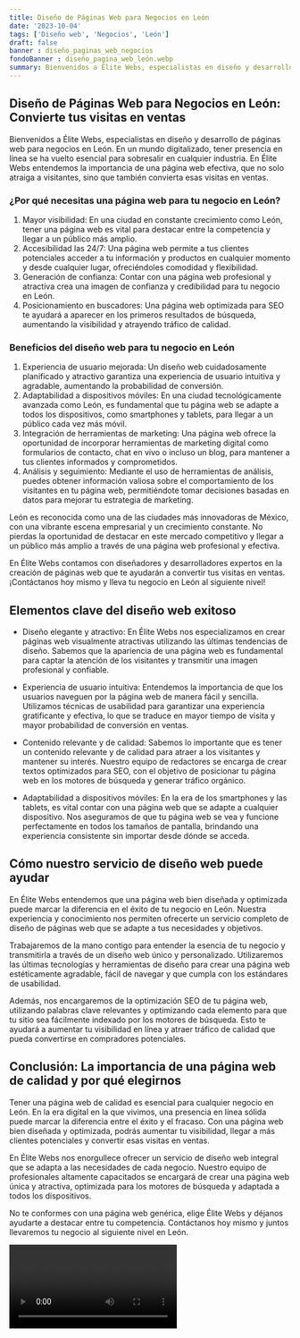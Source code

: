 ```yaml
---
title: Diseño de Páginas Web para Negocios en León
date: '2023-10-04'
tags: ['Diseño web', 'Negocios', 'León']
draft: false
banner : diseño_paginas_web_negocios
fondoBanner : diseño_pagina_web_león.webp
summary: Bienvenidos a Élite Webs, especialistas en diseño y desarrollo de páginas web para negocios en León. En un mundo digitalizado, tener presencia en línea se ha vuelto esencial para sobresalir en cualquier industria. En Élite Webs entendemos la importancia de una página web efectiva, que no solo atraiga a visitantes, sino que también convierta esas visitas en ventas.
---
```


## Diseño de Páginas Web para Negocios en León: Convierte tus visitas en ventas

Bienvenidos a Élite Webs, especialistas en diseño y desarrollo de páginas web para negocios en León. En un mundo digitalizado, tener presencia en línea se ha vuelto esencial para sobresalir en cualquier industria. En Élite Webs entendemos la importancia de una página web efectiva, que no solo atraiga a visitantes, sino que también convierta esas visitas en ventas.

### ¿Por qué necesitas una página web para tu negocio en León?

1. Mayor visibilidad: En una ciudad en constante crecimiento como León, tener una página web es vital para destacar entre la competencia y llegar a un público más amplio.
2. Accesibilidad las 24/7: Una página web permite a tus clientes potenciales acceder a tu información y productos en cualquier momento y desde cualquier lugar, ofreciéndoles comodidad y flexibilidad.
3. Generación de confianza: Contar con una página web profesional y atractiva crea una imagen de confianza y credibilidad para tu negocio en León.
4. Posicionamiento en buscadores: Una página web optimizada para SEO te ayudará a aparecer en los primeros resultados de búsqueda, aumentando la visibilidad y atrayendo tráfico de calidad.

### Beneficios del diseño web para tu negocio en León

1. Experiencia de usuario mejorada: Un diseño web cuidadosamente planificado y atractivo garantiza una experiencia de usuario intuitiva y agradable, aumentando la probabilidad de conversión.
2. Adaptabilidad a dispositivos móviles: En una ciudad tecnológicamente avanzada como León, es fundamental que tu página web se adapte a todos los dispositivos, como smartphones y tablets, para llegar a un público cada vez más móvil.
3. Integración de herramientas de marketing: Una página web ofrece la oportunidad de incorporar herramientas de marketing digital como formularios de contacto, chat en vivo o incluso un blog, para mantener a tus clientes informados y comprometidos.
4. Análisis y seguimiento: Mediante el uso de herramientas de análisis, puedes obtener información valiosa sobre el comportamiento de los visitantes en tu página web, permitiéndote tomar decisiones basadas en datos para mejorar tu estrategia de marketing.

León es reconocida como una de las ciudades más innovadoras de México, con una vibrante escena empresarial y un crecimiento constante. No pierdas la oportunidad de destacar en este mercado competitivo y llegar a un público más amplio a través de una página web profesional y efectiva.

En Élite Webs contamos con diseñadores y desarrolladores expertos en la creación de páginas web que te ayudarán a convertir tus visitas en ventas. ¡Contáctanos hoy mismo y lleva tu negocio en León al siguiente nivel!

<GifSeo />

<Cta />

## Elementos clave del diseño web exitoso

- Diseño elegante y atractivo: En Élite Webs nos especializamos en crear páginas web visualmente atractivas utilizando las últimas tendencias de diseño. Sabemos que la apariencia de una página web es fundamental para captar la atención de los visitantes y transmitir una imagen profesional y confiable.

- Experiencia de usuario intuitiva: Entendemos la importancia de que los usuarios naveguen por la página web de manera fácil y sencilla. Utilizamos técnicas de usabilidad para garantizar una experiencia gratificante y efectiva, lo que se traduce en mayor tiempo de visita y mayor probabilidad de conversión en ventas.

- Contenido relevante y de calidad: Sabemos lo importante que es tener un contenido relevante y de calidad para atraer a los visitantes y mantener su interés. Nuestro equipo de redactores se encarga de crear textos optimizados para SEO, con el objetivo de posicionar tu página web en los motores de búsqueda y generar tráfico orgánico.

- Adaptabilidad a dispositivos móviles: En la era de los smartphones y las tablets, es vital contar con una página web que se adapte a cualquier dispositivo. Nos aseguramos de que tu página web se vea y funcione perfectamente en todos los tamaños de pantalla, brindando una experiencia consistente sin importar desde dónde se acceda.

## Cómo nuestro servicio de diseño web puede ayudar

En Élite Webs entendemos que una página web bien diseñada y optimizada puede marcar la diferencia en el éxito de tu negocio en León. Nuestra experiencia y conocimiento nos permiten ofrecerte un servicio completo de diseño de páginas web que se adapte a tus necesidades y objetivos.

Trabajaremos de la mano contigo para entender la esencia de tu negocio y transmitirla a través de un diseño web único y personalizado. Utilizaremos las últimas tecnologías y herramientas de diseño para crear una página web estéticamente agradable, fácil de navegar y que cumpla con los estándares de usabilidad.

Además, nos encargaremos de la optimización SEO de tu página web, utilizando palabras clave relevantes y optimizando cada elemento para que tu sitio sea fácilmente indexado por los motores de búsqueda. Esto te ayudará a aumentar tu visibilidad en línea y atraer tráfico de calidad que pueda convertirse en compradores potenciales.

## Conclusión: La importancia de una página web de calidad y por qué elegirnos

Tener una página web de calidad es esencial para cualquier negocio en León. En la era digital en la que vivimos, una presencia en línea sólida puede marcar la diferencia entre el éxito y el fracaso. Con una página web bien diseñada y optimizada, podrás aumentar tu visibilidad, llegar a más clientes potenciales y convertir esas visitas en ventas.

En Élite Webs nos enorgullece ofrecer un servicio de diseño web integral que se adapta a las necesidades de cada negocio. Nuestro equipo de profesionales altamente capacitados se encargará de crear una página web única y atractiva, optimizada para los motores de búsqueda y adaptada a todos los dispositivos.

No te conformes con una página web genérica, elige Élite Webs y déjanos ayudarte a destacar entre tu competencia. Contáctanos hoy mismo y juntos llevaremos tu negocio al siguiente nivel en León.

<Video />

<CtaBot job='Negocios' city='León'/>

<Gmaps query='León+españa+maps' />